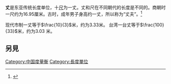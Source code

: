 '''丈'''是东亚传统长度单位，十[[尺|尺]]为一丈。丈和尺在不同朝代的长度是不同的。商朝时一尺约为16.95厘米。古时，成年男子身高约一丈，所以称为“丈夫”。<ref>{{cite web |url=http://blog.sina.com.cn/s/blog_62b8d5750102vmgw.html |title=汉字的故事——“寸”、“尺”、“丈”、“寻”和“仞” 五字趣释 |accessdate=2017-10-20 |archive-date=2017-10-21 |archive-url=https://web.archive.org/web/20171021055926/http://blog.sina.com.cn/s/blog_62b8d5750102vmgw.html |dead-url=no }}</ref>

现代市制一丈等于<math>\frac{10}{3}</math>米，约为3.33米。
台湾一台丈等于<math>\frac{100}{33}</math>米，约为3.03 米。

==另見==
{{長度單位}}

[[Category:中国度量衡|Category:中国度量衡]]
[[Category:長度單位|Category:長度單位]]